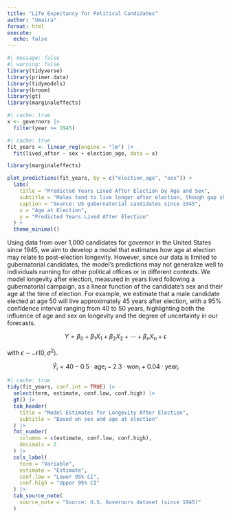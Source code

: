 ```yaml
---
title: "Life Expectancy for Political Candidates"
author: "Umaira"
format: html
execute: 
  echo: false
---
```



```r
#| message: false
#| warning: false
library(tidyverse)
library(primer.data)
library(tidymodels)
library(broom)
library(gt)
library(marginaleffects)
```

```r
#| cache: true
x <- governors |>
  filter(year >= 1945)
```

```r
#| cache: true
fit_years <- linear_reg(engine = "lm") |>
  fit(lived_after ~ sex + election_age, data = x)

```


```r
library(marginaleffects)

plot_predictions(fit_years, by = c("election_age", "sex")) +
  labs(
    title = "Predicted Years Lived After Election by Age and Sex",
    subtitle = "Males tend to live longer after election, though gap shrinks with age",
    caption = "Source: US gubernatorial candidates since 1945",
    x = "Age at Election",
    y = "Predicted Years Lived After Election"
  ) +
  theme_minimal()

```

Using data from over 1,000 candidates for governor in the United States since 1945, we aim to develop a model that estimates how age at election may relate to post-election longevity. However, since our data is limited to gubernatorial candidates, the model’s predictions may not generalize well to individuals running for other political offices or in different contexts. We model longevity after election, measured in years lived following a gubernatorial campaign, as a linear function of the candidate’s sex and their age at the time of election. For example, we estimate that a male candidate elected at age 50 will live approximately 45 years after election, with a 95% confidence interval ranging from 40 to 50 years, highlighting both the influence of age and sex on longevity and the degree of uncertainty in our forecasts.

$$Y = \beta_0 + \beta_1 X_1 + \beta_2 X_2 + \cdots + \beta_n X_n + \epsilon$$

with $\epsilon \sim \mathcal{N}(0, \sigma^2)$.


$$
\hat{Y}_i = 40 - 0.5 \cdot \text{age}_i - 2.3 \cdot \text{won}_i + 0.04 \cdot \text{year}_i
$$

```r
#| cache: true
tidy(fit_years, conf.int = TRUE) |>
  select(term, estimate, conf.low, conf.high) |>
  gt() |>
  tab_header(
    title = "Model Estimates for Longevity After Election",
    subtitle = "Based on sex and age at election"
  ) |>
  fmt_number(
    columns = c(estimate, conf.low, conf.high),
    decimals = 2
  ) |>
  cols_label(
    term = "Variable",
    estimate = "Estimate",
    conf.low = "Lower 95% CI",
    conf.high = "Upper 95% CI"
  ) |>
  tab_source_note(
    source_note = "Source: U.S. Governors dataset (since 1945)"
  )


```

